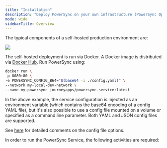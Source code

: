 ```yaml
---
title: "Installation"
description: "Deploy PowerSync on your own infrastructure (PowerSync Open Edition or PowerSync Enterprise Self-Hosted Edition)."
mode: wide
sidebarTitle: Overview
---
```


The typical components of a self-hosted production environment are:
<Frame caption="Self-hosted PowerSync architecture">
  <img src="/images/self-hosting/powersync-architecture-diagram-self-host.png"/>
</Frame>

The self-hosted deployment is run via Docker. A Docker image is distributed via [Docker Hub](https://hub.docker.com/r/journeyapps/powersync-service). Run PowerSync using:

```bash
docker run \
-p 8080:80 \
-e POWERSYNC_CONFIG_B64="$(base64 -i ./config.yaml)" \
--network my-local-dev-network \
--name my-powersync journeyapps/powersync-service:latest
```

In the above example, the service configuration is injected as an environment variable (which contains the base64 encoding of a config YAML file), but it's also possible to use a config file mounted on a volume or specified as a command line parameter. Both YAML and JSON config files are supported.

See [here](https://github.com/powersync-ja/self-host-demo/blob/main/config/powersync.yaml) for detailed comments on the config file options.

In order to run the PowerSync Service, the following activities are required:

<CardGroup>
 <Card title="Configure source database" icon="database" href="/installation/database-setup"horizontal />
<Card title="Configure PowerSync Service" icon="gears" href="/self-hosting/installation/powersync-service-setup"horizontal />
<Card title="Configure MongoDB" icon="database" href="/self-hosting/installation/powersync-service-setup#configure-mongodb" horizontal/>
<Card title="Connect PowerSync to database" icon="plug" href="/self-hosting/installation/powersync-service-setup#database-connection" horizontal/>
<Card title="Define sync rules" icon="list-check" href="/self-hosting/installation/powersync-service-setup#sync-rules" horizontal/>
<Card title="Import PowerSync client SDK" icon="file-import" href="/installation/client-side-setup"horizontal />
<Card title="Set up app backend" icon="server" href="/installation/app-backend-setup"horizontal />
</CardGroup>
